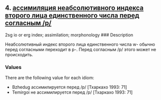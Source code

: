 ## 4. <a href =  'https://agricolamz.github.io/The_Circassian_Isoglosses_Database/4.html'>ассимиляция неабсолютивного индекса второго лица единственного числа перед согласным /p/</a>
2sg io or erg index; assimilation; morphonology
### Description

Неабсолютивный индекс второго лица единственного числа w- обычно перед согласными переходит в p-. Перед согласным /p/ этого может не происходить.

### Values
There are the following value for each idiom:

* Bzhedug  ассимилируется перед /p/ [Тхаркахо 1993: 71] 
* Temirgoi  не ассимилируется перед /p/ [Тхаркахо 1993: 71] 

